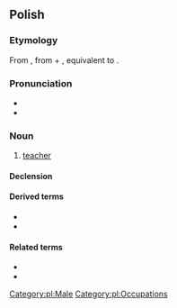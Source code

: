 ==Polish==

===Etymology===
From {{inh|pl|sla-pro|*naučiteljь}}, from {{m|sla-pro|*naučiti}} + {{m|sla-pro|*-teljь}}, equivalent to {{suffix|nauczyć|ciel|lang=pl}}.

===Pronunciation===
* {{pl-IPA|/na-uczyciel/}}
* {{audio|Pl-nauczyciel.ogg|Audio|lang=pl}}

===Noun===
{{pl-noun|m-pr|f=nauczycielka}}

# [[teacher]]

====Declension====
{{pl-decl-noun-m-pr}}

====Derived terms====
* {{l|pl|nauczycielski}}
* {{l|pl|nauczycielstwo}}

====Related terms====
* {{l|pl|nauka}}
* {{l|pl|uczyć}}

[[Category:pl:Male]]
[[Category:pl:Occupations]]